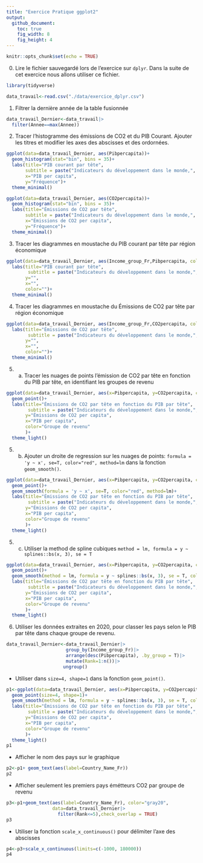 ```yaml
---
title: "Exercice Pratique ggplot2"
output:
  github_document:
    toc: true
    fig_width: 8
    fig_height: 4
---
```


```r
knitr::opts_chunk$set(echo = TRUE)
```

0. Lire le fichier sauvegardé lors de l'exercice sur `dplyr`. Dans la suite de cet exercice nous allons utiliser ce fichier.

```r
library(tidyverse)
```


```r
data_travail<-read.csv("./data/exercice_dplyr.csv")
```


1.  Filtrer la dernière année de la table fusionnée

```r
data_travail_Dernier<-data_travail|>
  filter(Annee==max(Annee))
```

2.  Tracer l'histogramme des émissions de CO2 et du PIB Courant. Ajouter les titres et modifier les axes des abscisses et des ordornées.

```r
ggplot(data=data_travail_Dernier, aes(Pibpercapita))+
  geom_histogram(stat="bin", bins = 35)+
  labs(title="PIB courant par tête",
       subtitle = paste("Indicateurs du développement dans le monde,", max(data_travail$Annee)),
       x="PIB per capita",
       y="Fréquence")+
  theme_minimal()
```

```r
ggplot(data=data_travail_Dernier, aes(CO2percapita))+
  geom_histogram(stat="bin", bins = 35)+
  labs(title="Émissions de CO2 par tête",
       subtitle = paste("Indicateurs du développement dans le monde,", max(data_travail$Annee)),
       x="Émissions de CO2 per capita",
       y="Fréquence")+
  theme_minimal()
```

3.  Tracer les diagrammes en moustache du PIB courant par tête par région économique

```r
ggplot(data=data_travail_Dernier, aes(Income_group_Fr,Pibpercapita, color=Income_group_Fr))+geom_boxplot()+coord_flip()+
  labs(title="PIB courant par tête",
        subtitle = paste("Indicateurs du développement dans le monde,", max(data_travail$Annee)),
       y="",
       x="",
       color="")+
  theme_minimal()
```

4.  Tracer les diagrammes en moustache du Émissions de CO2 par tête par région économique

```r
ggplot(data=data_travail_Dernier, aes(Income_group_Fr,CO2percapita, color=Income_group_Fr))+geom_boxplot()+coord_flip()+
  labs(title="Émissions de CO2 par tête",
        subtitle = paste("Indicateurs du développement dans le monde,", max(data_travail$Annee)),
       y="",
       x="",
       color="")+
  theme_minimal()
```

5.  

    a)  Tracer les nuages de points l'émission de CO2 par tête en fonction du PIB par tête, en identifiant les groupes de revenu

```r
ggplot(data=data_travail_Dernier, aes(x=Pibpercapita, y=CO2percapita, color=Income_group_Fr))+
  geom_point()+
  labs(title="Émissions de CO2 par tête en fonction du PIB par tête",
        subtitle = paste("Indicateurs du développement dans le monde,", max(data_travail$Annee)),
       y="Émissions de CO2 per capita",
       x="PIB per capita",
       color="Groupe de revenu"
       )+
  theme_light()
```

5.  

    b)  Ajouter un droite de regression sur les nuages de points: `formula = 'y ~ x', se=T, color="red", method=lm` dans la fonction `geom_smooth()`.

```r
ggplot(data=data_travail_Dernier, aes(x=Pibpercapita, y=CO2percapita, color=Income_group_Fr))+
  geom_point()+
  geom_smooth(formula = 'y ~ x', se=T, color="red", method=lm)+
  labs(title="Émissions de CO2 par tête en fonction du PIB par tête",
        subtitle = paste("Indicateurs du développement dans le monde,", max(data_travail$Annee)),
       y="Émissions de CO2 per capita",
       x="PIB per capita",
       color="Groupe de revenu"
       )+
  theme_light()
```

5.  

    c)  Utiliser la method de spline cubiques `method = lm, formula = y ~ splines::bs(x, 3), se = T`

```r
ggplot(data=data_travail_Dernier, aes(x=Pibpercapita, y=CO2percapita, color=Income_group_Fr))+
  geom_point()+
  geom_smooth(method = lm, formula = y ~ splines::bs(x, 3), se = T, color="red")+
  labs(title="Émissions de CO2 par tête en fonction du PIB par tête",
        subtitle = paste("Indicateurs du développement dans le monde,", max(data_travail$Annee)),
       y="Émissions de CO2 per capita",
       x="PIB per capita",
       color="Groupe de revenu"
       )+
  theme_light()
```

6.  Utiliser les données extraites en 2020, pour classer les pays selon le PIB par tête dans chaque groupe de revenu.

```r
data_travail_Dernier<-data_travail_Dernier|>
                      group_by(Income_group_Fr)|>
                      arrange(desc(Pibpercapita), .by_group = T)|>
                      mutate(Rank=1:n())|>
                     ungroup()
```

-   Utiliser dans `size=4, shape=1` dans la fonction `geom_point()`.

```r
p1<-ggplot(data=data_travail_Dernier, aes(x=Pibpercapita, y=CO2percapita, color=Income_group_Fr))+
  geom_point(size=4, shape=1)+
  geom_smooth(method = lm, formula = y ~ splines::bs(x, 3), se = T, color="red")+
  labs(title="Émissions de CO2 par tête en fonction du PIB par tête",
        subtitle = paste("Indicateurs du développement dans le monde,", max(data_travail$Annee)),
       y="Émissions de CO2 per capita",
       x="PIB per capita",
       color="Groupe de revenu"
       )+
  theme_light()
p1
```

-   Afficher le nom des pays sur le graphique

```r
p2<-p1+ geom_text(aes(label=Country_Name_Fr))
p2
```

-   Afficher seulement les premiers pays émétteurs CO2 par groupe de revenu

```r
p3<-p1+geom_text(aes(label=Country_Name_Fr), color="gray20",
                 data=data_travail_Dernier|>
                   filter(Rank<=5),check_overlap = TRUE)
p3
```

-   Utiliser la fonction `scale_x_continuous()` pour délimiter l'axe des abscisses

```r
p4<-p3+scale_x_continuous(limits=c(-1000, 180000))
p4
```
